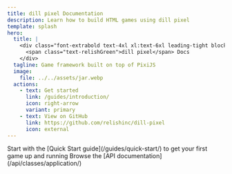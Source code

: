 ```yaml
---
title: dill pixel Documentation
description: Learn how to build HTML games using dill pixel
template: splash
hero:
  title: |
    <div class="font-extrabold text-4xl xl:text-6xl leading-tight block">
      <span class="text-relishGreen">dill pixel</span> Docs
    </div>
  tagline: Game framework built on top of PixiJS
  image:
    file: ../../assets/jar.webp
  actions:
    - text: Get started
      link: /guides/introduction/
      icon: right-arrow
      variant: primary
    - text: View on GitHub
      link: https://github.com/relishinc/dill-pixel
      icon: external      
---
```



<CardGrid>
	<Card title="Read the Guide" icon="open-book">
		Start with the [Quick Start guide](/guides/quick-start/) to get your first game up and running
	</Card>
	<Card title="Discover the API" icon="open-book">
		Browse the [API documentation](/api/classes/application/)
	</Card>
</CardGrid>
